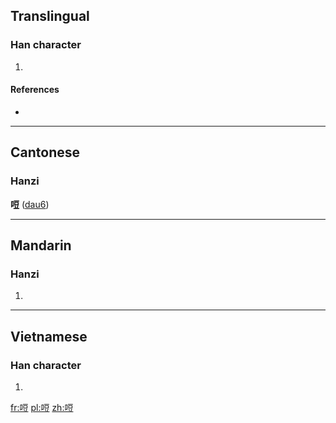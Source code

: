 ==Translingual==

===Han character===
{{Han char|rn=30|rad=口|as=07|sn=10|four=|canj=口一口廿 (RMRT)}}

# {{defn|Han|sort=口07}}

====References====
* {{Han ref|kx=0190.050|dkj=03638|hdz=10627.030|uh=54E3|ud=21731}}

----

==Cantonese==
===Hanzi===
'''哣''' ([[dau6]])

----

==Mandarin==

===Hanzi===
{{cmn-hanzi|pin=[[pǒu]] ([[pou3]])|wg=p'ou<sup>3</sup>}}

# {{defn|Mandarin|sort=口07}}

----

==Vietnamese==

===Han character===
{{vi-hantu|[[nhạu]]|rs=口07}}

# {{defn|Vietnamese|sort=口07}}

[[fr:哣]]
[[pl:哣]]
[[zh:哣]]